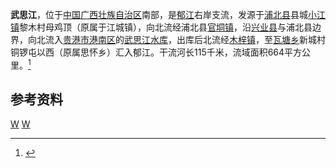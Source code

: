{{Infobox River
  | river_name      = 武思江
  | image_name      =
  | image_size      = 
  | caption         = 
  | origin          = [[广西壮族自治区|广西壮族自治区]][[浦北县|浦北县]][[小江镇_(浦北县)|小江镇]]黎木村母鸡顶
  | mouth           = 广西壮族自治区[[贵港市|贵港市]][[港南区|港南区]][[瓦塘乡|瓦塘乡]]铜锣屯西[[郁江_(西江支流)|郁江]]
  | basin_countries = 广西浦北县、兴业县、贵港市
  | length          = 115 km
  | elevation       = 
  | mouth_elevation = 
  | discharge       = 
  | watershed       = 1134 km<sup>2</sup>
}}
'''武思江'''，位于[[中国|中国]][[广西壮族自治区|广西壮族自治区]]南部，是[[郁江_(西江支流)|郁江]]右岸支流，发源于[[浦北县|浦北县]]县城[[小江镇_(浦北县)|小江镇]]黎木村母鸡顶（原属于江城镇），向北流经浦北县[[官垌镇|官垌镇]]，沿[[兴业县|兴业县]]与浦北县边界，向北流入[[贵港市|贵港市]][[港南区|港南区]]的[[武思江水库|武思江水库]]，出库后北流经[[木梓镇|木梓镇]]，至[[瓦塘乡|瓦塘乡]]新城村铜锣屯以西（原属思怀乡）汇入郁江。干流河长115千米，流域面积664平方公里。<ref name="中国河湖大典">{{cite book zh |author=《[[中国河湖大典|中国河湖大典]]》编纂委员会 |title=《中国河湖大典·珠江卷》 |format=M |edition=1 |location=北京 |publisher=中国水利水电出版社 |date=2013年1月 |pages=167页 |id= ISBN 978-7-5170-0561-2}}</ref>
==参考资料==
{{reflist}}
[[Category:鬱江水系|W]]
[[Category:广西河流|W]]